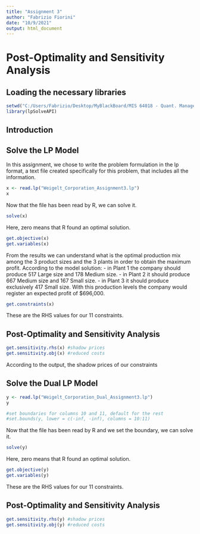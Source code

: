 ---
title: "Assignment 3"
author: "Fabrizio Fiorini"
date: "10/9/2021"
output: html_document
---

# Post-Optimality and Sensitivity Analysis

## Loading the necessary libraries

```{r}
setwd("C:/Users/Fabrizio/Desktop/MyBlackBoard/MIS 64018 - Quant. Management Modeling/Module 5 - Post Optimality Analysis and Duality Theory/Assignment 3")
library(lpSolveAPI)
```

## Introduction



## Solve the LP Model

In this assignment, we chose to write the problem formulation in the lp format, a text file created specifically for this problem, that includes all the information. 

```{r}
x <- read.lp("Weigelt_Corporation_Assignment3.lp")
x
```

Now that the file has been read by R, we can solve it.

```{r}
solve(x)
```

Here, zero means that R found an optimal solution.

```{r}
get.objective(x)
get.variables(x)
```

From the results we can understand what is the optimal production mix among the 3 product sizes and the 3 plants in order to obtain the maximum profit.
According to the model solution:
- in Plant 1 the company should produce 517 Large size and 178 Medium size.
- in Plant 2 it should produce 667 Medium size and 167 Small size.
- in Plant 3 it should produce exclusively 417 Small size.
With this production levels the company would register an expected profit of $696,000.

```{r}
get.constraints(x)
```

These are the RHS values for our 11 constraints.

## Post-Optimality and Sensitivity Analysis

```{r}
get.sensitivity.rhs(x) #shadow prices
get.sensitivity.obj(x) #reduced costs
```

According to the output, the shadow prices of our constraints   



## Solve the Dual LP Model

```{r}
y <- read.lp("Weigelt_Corporation_Dual_Assignment3.lp")
y
```

```{r}
#set boundaries for columns 10 and 11, default for the rest
#set.bounds(y, lower = c(-inf, -inf), columns = 10:11) 
```

Now that the file has been read by R and we set the boundary, we can solve it.

```{r}
solve(y)
```

Here, zero means that R found an optimal solution.

```{r}
get.objective(y)
get.variables(y)
```

These are the RHS values for our 11 constraints.

## Post-Optimality and Sensitivity Analysis

```{r}
get.sensitivity.rhs(y) #shadow prices
get.sensitivity.obj(y) #reduced costs
```


